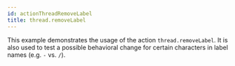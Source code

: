 ```yaml
---
id: actionThreadRemoveLabel
title: thread.removeLabel
---
```

<!--
  NOTE: Do not edit this auto-generated file!
  Template: src/examples/_templates/docs.tmpl
  Source: src/examples/actions/actionThreadRemoveLabel.ts
-->


This example demonstrates the usage of the action `thread.removeLabel`.
It is also used to test a possible behavioral change for certain characters in label names (e.g. `-` vs. `/`).

<RenderExample path="src/examples/actions/actionThreadRemoveLabel.ts" example={actionThreadRemoveLabelExample} />
